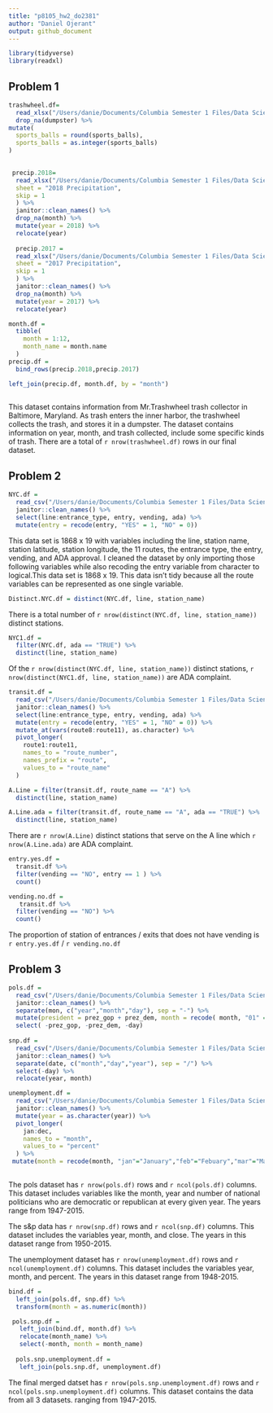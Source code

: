 ```yaml
---
title: "p8105_hw2_do2381"
author: "Daniel Ojerant"
output: github_document
---
```


```r
library(tidyverse)
library(readxl)
```


## Problem 1
```r
trashwheel.df=
  read_xlsx("/Users/danie/Documents/Columbia Semester 1 Files/Data Science  R Code/Data Wrangling/p8105_hw2_do2381/Trash-Wheel-Collection-Totals-8-6-19.xlsx", range = cell_cols("A:N")) %>% janitor::clean_names() %>% 
  drop_na(dumpster) %>% 
mutate(
  sports_balls = round(sports_balls),
  sports_balls = as.integer(sports_balls)
) 
  
```


```r
 precip.2018=
  read_xlsx("/Users/danie/Documents/Columbia Semester 1 Files/Data Science  R Code/Data Wrangling/p8105_hw2_do2381/Trash-Wheel-Collection-Totals-8-6-19.xlsx",
  sheet = "2018 Precipitation",
  skip = 1
  ) %>% 
  janitor::clean_names() %>% 
  drop_na(month) %>% 
  mutate(year = 2018) %>% 
  relocate(year)
  
  precip.2017 =
  read_xlsx("/Users/danie/Documents/Columbia Semester 1 Files/Data Science  R Code/Data Wrangling/p8105_hw2_do2381/Trash-Wheel-Collection-Totals-8-6-19.xlsx",
  sheet = "2017 Precipitation",
  skip = 1
  ) %>% 
  janitor::clean_names() %>% 
  drop_na(month) %>% 
  mutate(year = 2017) %>% 
  relocate(year)
```



```r
month.df =
  tibble(
    month = 1:12,
    month_name = month.name
  )
precip.df =
  bind_rows(precip.2018,precip.2017)

left_join(precip.df, month.df, by = "month")
  
```

This dataset contains information from Mr.Trashwheel trash collector in Baltimore, Maryland. As trash enters the inner harbor, the trashwheel collects the trash, and stores it in a dumpster. The dataset contains information on year, month, and trash collected, include some specific kinds of trash. There are a total of `r nrow(trashwheel.df)` rows in our final dataset. 

## Problem 2

```r
NYC.df = 
  read_csv("/Users/danie/Documents/Columbia Semester 1 Files/Data Science  R Code/Data Wrangling/p8105_hw2_do2381/NYC_Transit_Subway_Entrance_And_Exit_Data.csv") %>% 
  janitor::clean_names() %>% 
  select(line:entrance_type, entry, vending, ada) %>% 
  mutate(entry = recode(entry, "YES" = 1, "NO" = 0))
```

This data set is 1868 x 19  with variables including the line, station name, station latitude, station longitude, the 11 routes, the entrance type, the entry, vending, and ADA approval. I cleaned the dataset by only importing those following variables while also recoding the entry variable from character to logical.This data set is 1868 x 19. This data isn't tidy because all the route variables can be represented as one single variable.  

```r

Distinct.NYC.df = distinct(NYC.df, line, station_name)
```
There is a total number of `r nrow(distinct(NYC.df, line, station_name))` distinct stations.

```r
NYC1.df = 
  filter(NYC.df, ada == "TRUE") %>% 
  distinct(line, station_name)
```
Of the `r nrow(distinct(NYC.df, line, station_name))` distinct stations, `r nrow(distinct(NYC1.df, line, station_name))` are ADA complaint.


```r
transit.df = 
  read_csv("/Users/danie/Documents/Columbia Semester 1 Files/Data Science  R Code/Data Wrangling/p8105_hw2_do2381/NYC_Transit_Subway_Entrance_And_Exit_Data.csv") %>% 
  janitor::clean_names() %>% 
  select(line:entrance_type, entry, vending, ada) %>% 
  mutate(entry = recode(entry, "YES" = 1, "NO" = 0)) %>% 
  mutate_at(vars(route8:route11), as.character) %>% 
  pivot_longer(
    route1:route11,
    names_to = "route_number",
    names_prefix = "route",
    values_to = "route_name"
  ) 

```


```r
A.Line = filter(transit.df, route_name == "A") %>% 
  distinct(line, station_name)

A.Line.ada = filter(transit.df, route_name == "A", ada == "TRUE") %>% 
  distinct(line, station_name)
```

There are `r nrow(A.Line)` distinct stations that serve on the A line which `r nrow(A.Line.ada)` are ADA complaint.

```r
entry.yes.df =
  transit.df %>% 
  filter(vending == "NO", entry == 1 ) %>% 
  count()

vending.no.df =
   transit.df %>% 
  filter(vending == "NO") %>% 
  count()
```

The proportion of station of entrances / exits that does not have vending is `r entry.yes.df ` / `r vending.no.df `

## Problem 3

```r
pols.df = 
  read_csv("/Users/danie/Documents/Columbia Semester 1 Files/Data Science  R Code/Data Wrangling/p8105_hw2_do2381/fivethirtyeight_datasets/pols-month.csv") %>% 
  janitor::clean_names() %>%
  separate(mon, c("year","month","day"), sep = "-") %>%
  mutate(president = prez_gop + prez_dem, month = recode( month, "01" = "1","02" = "2","03" = "3","04" = "4","05" = "5","06" = "6","07" = "7","08" = "8","09" = "9")) %>% 
  select( -prez_gop, -prez_dem, -day)
  
snp.df = 
  read_csv("/Users/danie/Documents/Columbia Semester 1 Files/Data Science  R Code/Data Wrangling/p8105_hw2_do2381/fivethirtyeight_datasets/snp.csv") %>% 
  janitor::clean_names() %>%
  separate(date, c("month","day","year"), sep = "/") %>% 
  select(-day) %>% 
  relocate(year, month)

unemployment.df = 
  read_csv("/Users/danie/Documents/Columbia Semester 1 Files/Data Science  R Code/Data Wrangling/p8105_hw2_do2381/fivethirtyeight_datasets/unemployment.csv") %>% 
  janitor::clean_names() %>%
  mutate(year = as.character(year)) %>% 
  pivot_longer(
    jan:dec,
    names_to = "month",
    values_to = "percent"
  ) %>% 
 mutate(month = recode(month, "jan"="January","feb"="Febuary","mar"="March","apr"="April","may"="May","jun"="June","jul"="July","aug"="August","sep"="September","oct"="October","nov" ="November","dec"="December"))
 
```
The pols dataset has `r nrow(pols.df)` rows and `r ncol(pols.df)` columns. This dataset includes variables like the month, year and number of national politicians who are democratic or republican at every given year. The years range from 1947-2015.

The s&p data has `r nrow(snp.df)` rows and `r ncol(snp.df)` columns. This dataset includes the variables year, month, and close.
The years in this dataset range from 1950-2015.

The unemployment dataset has `r nrow(unemployment.df)` rows and `r ncol(unemployment.df)` columns. This dataset includes the variables year, month, and percent. The years in this dataset range from 1948-2015.

```r
bind.df =
  left_join(pols.df, snp.df) %>% 
  transform(month = as.numeric(month))

 pols.snp.df = 
   left_join(bind.df, month.df) %>% 
   relocate(month_name) %>% 
   select(-month, month = month_name) 
   
  pols.snp.unemployment.df = 
   left_join(pols.snp.df, unemployment.df)
```

The final merged datset has `r nrow(pols.snp.unemployment.df)` rows and `r ncol(pols.snp.unemployment.df)` columns. This dataset contains the data from all 3 datasets. ranging from 1947-2015.


